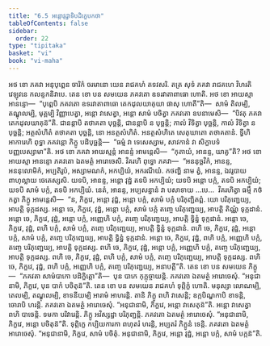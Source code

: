 ```yaml
---
title: "6.5 អន្តោវុដ្ឋាទិបដិក្ខេបកថា"
tableOfContents: false
sidebar:
  order: 22
type: "tipitaka"
basket: "vi"
book: "vi-maha"
---
```



<DynamicBreadcrumb />

<Division number="274" book="vi-maha">

<Paragraph number="1251" book="vi-maha">
អថ ខោ ភគវា អនុបុព្ពេន ចារិកំ ចរមានោ យេន រាជគហំ តទវសរិ. តត្រ សុទំ ភគវា រាជគហេ វិហរតិ វេឡុវនេ កលន្ទកនិវាបេ. តេន ខោ បន សមយេន ភគវតោ ឧទរវាតាពាធោ ហោតិ. អថ ខោ អាយស្មា អានន្ទោ—  “បុព្ពេបិ ភគវតោ ឧទរវាតាពាធោ តេកដុលយាគុយា ផាសុ ហោតី”តិ—  សាមំ តិលម្បិ, តណ្ឌុលម្បិ, មុគ្គម្បិ វិញ្ញាបេត្វា, អន្តោ វាសេត្វា, អន្តោ សាមំ បចិត្វា ភគវតោ ឧបនាមេសិ—  “បិវតុ ភគវា តេកដុលយាគុន៑”តិ. ជានន្តាបិ តថាគតា បុច្ឆន្តិ, ជានន្តាបិ ន បុច្ឆន្តិ; កាលំ វិទិត្វា បុច្ឆន្តិ, កាលំ វិទិត្វា ន បុច្ឆន្តិ; អត្ថសំហិតំ តថាគតា បុច្ឆន្តិ, នោ អនត្ថសំហិតំ. អនត្ថសំហិតេ សេតុឃាតោ តថាគតានំ. ទ្វីហិ អាការេហិ ពុទ្ធា ភគវន្តោ ភិក្ខូ បដិបុច្ឆន្តិ—  “ធម្មំ វា ទេសេស្សាម, សាវកានំ វា សិក្ខាបទំ បញ្ញបេស្សាមា”តិ.
</Paragraph>

<Paragraph number="1252" book="vi-maha">
អថ ខោ ភគវា អាយស្មន្តំ អានន្ទំ អាមន្តេសិ—  “កុតាយំ, អានន្ទ, យាគូ”តិ? អថ ខោ អាយស្មា អានន្ទោ ភគវតោ ឯតមត្ថំ អារោចេសិ. វិគរហិ ពុទ្ធោ ភគវា—  “អននុច្ឆវិកំ, អានន្ទ, អននុលោមិកំ, អប្បតិរូបំ, អស្សាមណកំ, អកប្បិយំ, អករណីយំ. កថញ្ហិ នាម ត្វំ, អានន្ទ, ឯវរូបាយ ពាហុល្លាយ ចេតេស្សសិ. យទបិ, អានន្ទ, អន្តោ វុដ្ឋំ តទបិ អកប្បិយំ; យទបិ អន្តោ បក្កំ, តទបិ អកប្បិយំ; យទបិ សាមំ បក្កំ, តទបិ អកប្បិយំ. នេតំ, អានន្ទ, អប្បសន្នានំ វា បសាទាយ …បេ…  វិគរហិត្វា ធម្មឹ កថំ កត្វា ភិក្ខូ អាមន្តេសិ—  “ន, ភិក្ខវេ, អន្តោ វុដ្ឋំ, អន្តោ បក្កំ, សាមំ បក្កំ បរិភុញ្ជិតព្ពំ. យោ បរិភុញ្ជេយ្យ, អាបត្តិ ទុក្កដស្ស. អន្តោ ចេ, ភិក្ខវេ, វុដ្ឋំ, អន្តោ បក្កំ, សាមំ បក្កំ តញ្ចេ បរិភុញ្ជេយ្យ, អាបត្តិ តិណ្ណំ ទុក្កដានំ. អន្តោ ចេ, ភិក្ខវេ, វុដ្ឋំ, អន្តោ បក្កំ, អញ្ញេហិ បក្កំ, តញ្ចេ បរិភុញ្ជេយ្យ, អាបត្តិ ទ្វិន្នំ ទុក្កដានំ. អន្តោ ចេ, ភិក្ខវេ, វុដ្ឋំ, ពហិ បក្កំ, សាមំ បក្កំ, តញ្ចេ បរិភុញ្ជេយ្យ, អាបត្តិ ទ្វិន្នំ ទុក្កដានំ. ពហិ ចេ, ភិក្ខវេ, វុដ្ឋំ, អន្តោ បក្កំ, សាមំ បក្កំ, តញ្ចេ បរិភុញ្ជេយ្យ, អាបត្តិ ទ្វិន្នំ ទុក្កដានំ. អន្តោ ចេ, ភិក្ខវេ, វុដ្ឋំ, ពហិ បក្កំ, អញ្ញេហិ បក្កំ, តញ្ចេ បរិភុញ្ជេយ្យ, អាបត្តិ ទុក្កដស្ស. ពហិ ចេ, ភិក្ខវេ, វុដ្ឋំ, អន្តោ បក្កំ, អញ្ញេហិ បក្កំ, តញ្ចេ បរិភុញ្ជេយ្យ, អាបត្តិ ទុក្កដស្ស. ពហិ ចេ, ភិក្ខវេ, វុដ្ឋំ, ពហិ បក្កំ, សាមំ បក្កំ, តញ្ចេ បរិភុញ្ជេយ្យ, អាបត្តិ ទុក្កដស្ស. ពហិ ចេ, ភិក្ខវេ, វុដ្ឋំ, ពហិ បក្កំ, អញ្ញេហិ បក្កំ, តញ្ចេ បរិភុញ្ជេយ្យ, អនាបត្តី”តិ.
</Paragraph>

<Paragraph number="1253" book="vi-maha">
តេន ខោ បន សមយេន ភិក្ខូ—  “ភគវតា សាមំបាកោ បដិក្ខិត្តោ”តិ—  បុន បាកេ កុក្កុច្ចាយន្តិ. ភគវតោ ឯតមត្ថំ អារោចេសុំ. “អនុជានាមិ, ភិក្ខវេ, បុន បាកំ បចិតុន៑”តិ.
</Paragraph>

<Paragraph number="1254" book="vi-maha">
តេន ខោ បន សមយេន រាជគហំ ទុព្ភិក្ខំ ហោតិ. មនុស្សា លោណម្បិ, តេលម្បិ, តណ្ឌុលម្បិ, ខាទនីយម្បិ អារាមំ អាហរន្តិ. តានិ ភិក្ខូ ពហិ វាសេន្តិ; ឧក្កបិណ្ឌកាបិ ខាទន្តិ, ចោរាបិ ហរន្តិ. ភគវតោ ឯតមត្ថំ អារោចេសុំ. “អនុជានាមិ, ភិក្ខវេ, អន្តោ វាសេតុន៑”តិ. អន្តោ វាសេត្វា ពហិ បាចេន្តិ. ទមកា បរិវារេន្តិ. ភិក្ខូ អវិស្សដ្ឋា បរិភុញ្ជន្តិ. ភគវតោ ឯតមត្ថំ អារោចេសុំ. “អនុជានាមិ, ភិក្ខវេ, អន្តោ បចិតុន៑”តិ. ទុព្ភិក្ខេ កប្បិយការកា ពហុតរំ ហរន្តិ, អប្បតរំ ភិក្ខូនំ ទេន្តិ. ភគវតោ ឯតមត្ថំ អារោចេសុំ. “អនុជានាមិ, ភិក្ខវេ, សាមំ បចិតុំ. អនុជានាមិ, ភិក្ខវេ, អន្តោ វុដ្ឋំ, អន្តោ បក្កំ, សាមំ បក្កន៑”តិ.
</Paragraph>
</Division>